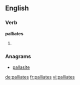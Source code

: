 ==English==

===Verb===
'''palliates'''

# {{en-third-person singular of|palliate}}

===Anagrams===
* [[pallasite#English|pallasite]]

[[de:palliates]]
[[fr:palliates]]
[[vi:palliates]]